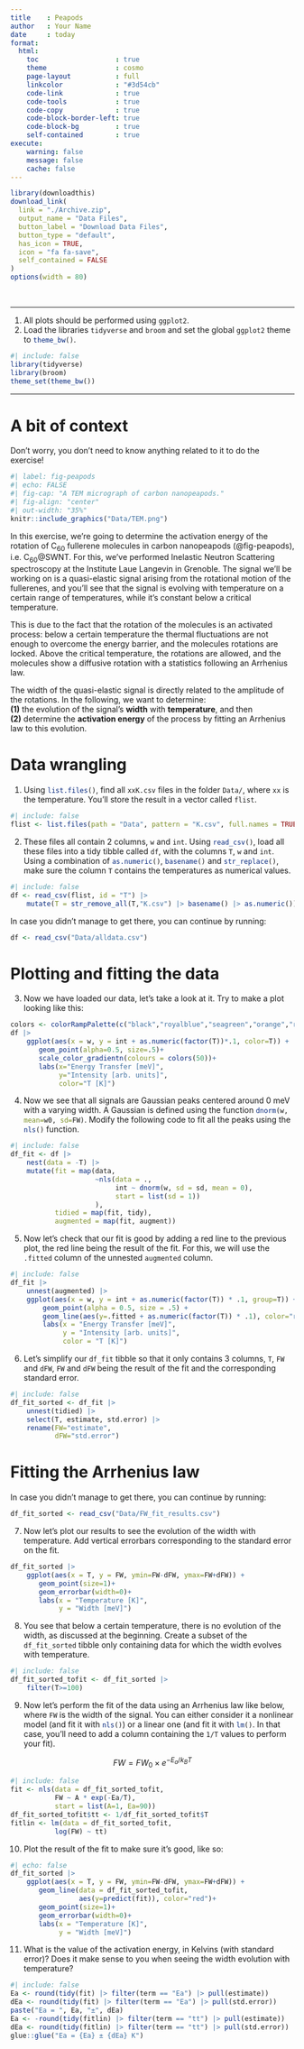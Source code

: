 ```yaml
---
title    : Peapods
author   : Your Name
date     : today
format: 
  html:
    toc                   : true
    theme                 : cosmo
    page-layout           : full
    linkcolor             : "#3d54cb"
    code-link             : true
    code-tools            : true
    code-copy             : true
    code-block-border-left: true
    code-block-bg         : true
    self-contained        : true
execute: 
    warning: false
    message: false
    cache: false
---
```


```r
library(downloadthis)
download_link(
  link = "./Archive.zip",
  output_name = "Data Files",
  button_label = "Download Data Files",
  button_type = "default",
  has_icon = TRUE,
  icon = "fa fa-save",
  self_contained = FALSE
)
options(width = 80)
```
<br>

----

1. All plots should be performed using `ggplot2`.
2. Load the libraries `tidyverse` and `broom` and set the global `ggplot2` theme to `theme_bw()`{.R}.

```r
#| include: false
library(tidyverse)
library(broom)
theme_set(theme_bw())
```

---

# A bit of context 

::: {.callout-important}
Don't worry, you don't need to know anything related to it to do the exercise!
:::

```r
#| label: fig-peapods
#| echo: FALSE
#| fig-cap: "A TEM micrograph of carbon nanopeapods."
#| fig-align: "center"
#| out-width: "35%"
knitr::include_graphics("Data/TEM.png")
```

In this exercise, we're going to determine the activation energy of the rotation of C~60~ fullerene molecules in carbon nanopeapods (\@fig-peapods), i.e. C~60~\@SWNT.
For this, we've performed Inelastic Neutron Scattering spectroscopy at the Institute Laue Langevin in Grenoble.
The signal we'll be working on is a quasi-elastic signal arising from the rotational motion of the fullerenes, and you'll see that the signal is evolving with temperature on a certain range of temperatures, while it's constant below a critical temperature.

This is due to the fact that the rotation of the molecules is an activated process: below a certain temperature the thermal fluctuations are not enough to overcome the energy barrier, and the molecules rotations are locked. Above the critical temperature, the rotations are allowed, and the molecules show a diffusive rotation with a statistics following an Arrhenius law.

::: {.callout-note}
The width of the quasi-elastic signal is directly related to the amplitude of the rotations. In the following, we want to determine:  
**(1)** the evolution of the signal's **width** with **temperature**, and then  
**(2)** determine the **activation energy** of the process by fitting an Arrhenius law to this evolution.
:::

# Data wrangling

1. Using `list.files()`{.R}, find all `xxK.csv` files in the folder `Data/`, where `xx` is the temperature. You'll store the result in a vector called `flist`. 

```r
#| include: false
flist <- list.files(path = "Data", pattern = "K.csv", full.names = TRUE)
```

2. These files all contain 2 columns, `w` and `int`. Using `read_csv()`{.R}, load all these files into a tidy tibble called `df`, with the columns `T`, `w` and `int`. Using a combination of `as.numeric()`{.R}, `basename()`{.R} and `str_replace()`{.R}, make sure the column `T` contains the temperatures as numerical values.

```r
#| include: false
df <- read_csv(flist, id = "T") |> 
    mutate(T = str_remove_all(T,"K.csv") |> basename() |> as.numeric())
```

::: {.callout-note}
In case you didn't manage to get there, you can continue by running:
```r
df <- read_csv("Data/alldata.csv")
```
:::

# Plotting and fitting the data

3. Now we have loaded our data, let's take a look at it. Try to make a plot looking like this:

```r
colors <- colorRampPalette(c("black","royalblue","seagreen","orange","red"))
df |> 
    ggplot(aes(x = w, y = int + as.numeric(factor(T))*.1, color=T)) +
       geom_point(alpha=0.5, size=.5)+
       scale_color_gradientn(colours = colors(50))+
       labs(x="Energy Transfer [meV]",
            y="Intensity [arb. units]",
            color="T [K]")
```

4. Now we see that all signals are Gaussian peaks centered around 0 meV with a varying width. A Gaussian is defined using the function `dnorm(w, mean=w0, sd=FW)`{.R}. Modify the following code to fit all the peaks using the `nls()`{.R} function.

```r
#| include: false
df_fit <- df |> 
    nest(data = -T) |> 
    mutate(fit = map(data, 
                     ~nls(data = ., 
                          int ~ dnorm(w, sd = sd, mean = 0),
                          start = list(sd = 1))
                     ),
           tidied = map(fit, tidy),
           augmented = map(fit, augment))
```

5. Now let's check that our fit is good by adding a red line to the previous plot, the red line being the result of the fit. For this, we will use the `.fitted` column of the unnested `augmented` column. 

```r
#| include: false
df_fit |> 
    unnest(augmented) |> 
    ggplot(aes(x = w, y = int + as.numeric(factor(T)) * .1, group=T)) +
        geom_point(alpha = 0.5, size = .5) +
        geom_line(aes(y=.fitted + as.numeric(factor(T)) * .1), color="red") +
        labs(x = "Energy Transfer [meV]",
             y = "Intensity [arb. units]",
             color = "T [K]")
```

6. Let's simplify our `df_fit` tibble so that it only contains 3 columns, `T`, `FW` and `dFW`, `FW` and `dFW` being the result of the fit and the corresponding standard error.

```r
#| include: false
df_fit_sorted <- df_fit |> 
    unnest(tidied) |> 
    select(T, estimate, std.error) |> 
    rename(FW="estimate", 
           dFW="std.error")
```


# Fitting the Arrhenius law

::: {.callout-note}
In case you didn't manage to get there, you can continue by running:
```r
df_fit_sorted <- read_csv("Data/FW_fit_results.csv")
```
:::

7. Now let's plot our results to see the evolution of the width with temperature. Add vertical errorbars corresponding to the standard error on the fit.

```r
df_fit_sorted |> 
    ggplot(aes(x = T, y = FW, ymin=FW-dFW, ymax=FW+dFW)) +
       geom_point(size=1)+
       geom_errorbar(width=0)+
       labs(x = "Temperature [K]",
            y = "Width [meV]")
```

8. You see that below a certain temperature, there is no evolution of the width, as discussed at the beginning. Create a subset of the `df_fit_sorted` tibble only containing data for which the width evolves with temperature.

```r
#| include: false
df_fit_sorted_tofit <- df_fit_sorted |> 
    filter(T>=100)
```

9. Now let's perform the fit of the data using an Arrhenius law like below, where `FW` is the width of the signal. You can either consider it a nonlinear model (and fit it with `nls()`{.R}) or a linear one (and fit it with `lm()`{.R}. In that case, you'll need to add a column containing the `1/T` values to perform your fit).

$$
FW = FW_0 \times e^{-E_a/k_BT}
$$

```r
#| include: false
fit <- nls(data = df_fit_sorted_tofit,
           FW ~ A * exp(-Ea/T),
           start = list(A=1, Ea=90))
df_fit_sorted_tofit$tt <- 1/df_fit_sorted_tofit$T
fitlin <- lm(data = df_fit_sorted_tofit,
           log(FW) ~ tt)
```

10. Plot the result of the fit to make sure it's good, like so:

```r
#| echo: false
df_fit_sorted |> 
    ggplot(aes(x = T, y = FW, ymin=FW-dFW, ymax=FW+dFW)) +
       geom_line(data = df_fit_sorted_tofit,
                 aes(y=predict(fit)), color="red")+
       geom_point(size=1)+
       geom_errorbar(width=0)+
       labs(x = "Temperature [K]",
            y = "Width [meV]")
```

11. What is the value of the activation energy, in Kelvins (with standard error)? Does it make sense to you when seeing the width evolution with temperature?

```r
#| include: false
Ea <- round(tidy(fit) |> filter(term == "Ea") |> pull(estimate))
dEa <- round(tidy(fit) |> filter(term == "Ea") |> pull(std.error))
paste("Ea = ", Ea, "±", dEa)
Ea <- -round(tidy(fitlin) |> filter(term == "tt") |> pull(estimate))
dEa <- round(tidy(fitlin) |> filter(term == "tt") |> pull(std.error))
glue::glue("Ea = {Ea} ± {dEa} K")
```
